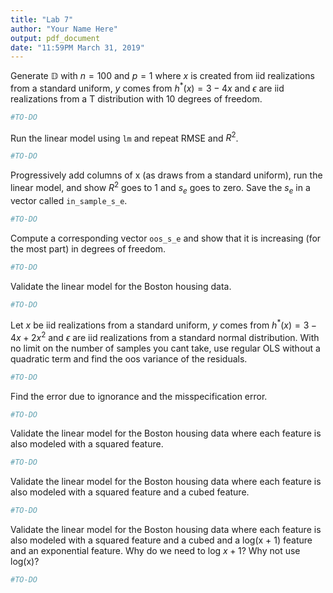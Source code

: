 ```yaml
---
title: "Lab 7"
author: "Your Name Here"
output: pdf_document
date: "11:59PM March 31, 2019"
---
```


Generate $\mathbb{D}$ with $n = 100$ and $p = 1$ where $x$ is created from iid realizations from a standard uniform, $y$ comes from $h^*(x) = 3 - 4x$ and $\epsilon$ are iid realizations from a T distribution with 10 degrees of freedom.

```r
#TO-DO
```

Run the linear model using `lm` and repeat RMSE and $R^2$.

```r
#TO-DO
```

Progressively add columns of x (as draws from a standard uniform), run the linear model, and show $R^2$ goes to 1 and $s_e$ goes to zero. Save the $s_e$ in a vector called `in_sample_s_e`.

```r
#TO-DO
```

Compute a corresponding vector `oos_s_e` and show that it is increasing (for the most part) in degrees of freedom.

```r
#TO-DO
```

Validate the linear model for the Boston housing data.

```r
#TO-DO
```


Let $x$ be iid realizations from a standard uniform, $y$ comes from $h^*(x) = 3 - 4x + 2x^2$ and $\epsilon$ are iid realizations from a standard normal distribution. With no limit on the number of samples you cant take, use regular OLS without a quadratic term and find the oos variance of the residuals.

```r
#TO-DO
```

Find the error due to ignorance and the misspecification error.

```r
#TO-DO
```

Validate the linear model for the Boston housing data where each feature is also modeled with a squared feature.

```r
#TO-DO
```

Validate the linear model for the Boston housing data where each feature is also modeled with a squared feature and a cubed feature.

```r
#TO-DO
```

Validate the linear model for the Boston housing data where each feature is also modeled with a squared feature and a cubed and a log(x + 1) feature and an exponential feature. Why do we need to log $x + 1$? Why not use log(x)?

```r
#TO-DO
```

















